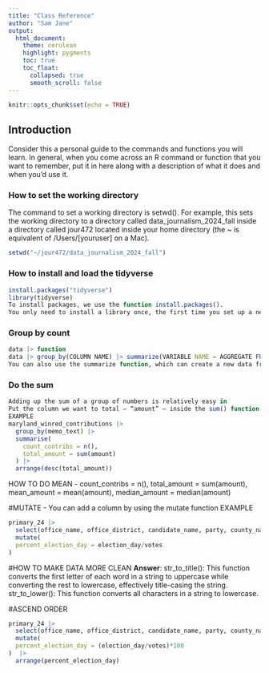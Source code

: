 ```yaml
---
title: "Class Reference"
author: "Sam Jane"
output:
  html_document:
    theme: cerulean
    highlight: pygments
    toc: true
    toc_float:
      collapsed: true
      smooth_scroll: false
---
```


```r
knitr::opts_chunk$set(echo = TRUE)
```

## Introduction

Consider this a personal guide to the commands and functions you will learn. In general, when you come across an R command or function that you want to remember, put it in here along with a description of what it does and when you'd use it.

### How to set the working directory

The command to set a working directory is setwd(). For example, this sets the working directory to a directory called data_journalism_2024_fall inside a directory called jour472 located inside your home directory (the ~ is equivalent of /Users/[youruser] on a Mac).

```r
setwd("~/jour472/data_journalism_2024_fall")
```

### How to install and load the tidyverse

```r
install.packages("tidyverse")
library(tidyverse)
To install packages, we use the function install.packages(). 
You only need to install a library once, the first time you set up a new computer to do data journalism work. You never need to install it again, unless you want to update to a newer version of the package.

```

### Group by count
```r
data |> function
data |> group_by(COLUMN NAME) |> summarize(VARIABLE NAME = AGGREGATE FUNCTION(COLUMN NAME))
You can also use the summarize function, which can create a new data frame

```

### Do the sum
```r
Adding up the sum of a group of numbers is relatively easy in 
Put the column we want to total – “amount” – inside the sum() function sum(amount)
EXAMPLE
maryland_winred_contributions |>
  group_by(memo_text) |>
  summarise(
    count_contribs = n(),
    total_amount = sum(amount)
  ) |>
  arrange(desc(total_amount))
```

HOW TO DO MEAN
-  count_contribs = n(),
    total_amount = sum(amount),
    mean_amount = mean(amount),
    median_amount = median(amount)

#MUTATE
- You can add a column by using the mutate function
EXAMPLE 
``` r
primary_24 |>
  select(office_name, office_district, candidate_name, party, county_name, election_day, votes) |>
  mutate(
  percent_election_day = election_day/votes
)
```

#HOW TO MAKE DATA MORE CLEAN
**Answer**: str_to_title(): This function converts the first letter of each word in a string to uppercase while converting the rest to lowercase, effectively title-casing the string. str_to_lower(): This function converts all characters in a string to lowercase.

#ASCEND ORDER
``` r
primary_24 |>
  select(office_name, office_district, candidate_name, party, county_name, election_day, votes) |>
  mutate(
  percent_election_day = (election_day/votes)*100
)  |> 
  arrange(percent_election_day)
```